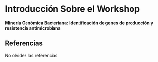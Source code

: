 # Introducción Sobre el Workshop

**Minería Genómica Bacteriana: Identificación de genes de producción y resistencia antimicrobiana**

## Referencias

No olvides las referencias
